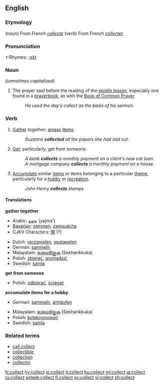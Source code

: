 ==English==

===Etymology===
(noun) From French ''[[collecte]]''
(verb) From French ''[[collecter]]''

===Pronunciation===
*:Rhymes: [[Rhymes:English:-ɛkt|-ɛkt]]

===Noun===
{{en-noun}}  ''(sometimes capitalized)''

# {{Christianity}} The prayer said before the reading of the [[epistle lesson]], especially one found in a [[prayerbook]], as with the [[Book of Common Prayer]].
#: ''He used the day's collect as the basis of his sermon.''

===Verb===
{{en-verb}}

# [[gather|Gather]] together; [[amass]] [[items]].
#: ''Suzanne '''collected''' all the papers she had laid out.''
# [[get|Get]]; particularly, get from someone.
#: ''A bank '''collects''' a monthly payment on a client's new car loan.'' 
#: ''A mortgage company '''collects''' a monthly payment on a house.''
# [[accumulate|Accumulate]] similar [[items]] or items belonging to a particular [[theme]], particularly for a [[hobby]] or [[recreation]].
#: ''John Henry '''collects''' stamps.''

==== Translations ====
'''gather together'''
{{top}}
*Arabic: [[يجمع]] (yajma')
*[[Bavarian]]: [[sammen]], [[zamsuacha]]
*CJKV Characters: [[僎]] (?)
{{mid}}
*Dutch: [[verzamelen]], [[opstapelen]]
*German: [[sammeln]]
*Malayalam: [[ശേഖരിയ്ക്കുക]] (Sekharikkuka)
*Polish: [[zbierać]], [[gromadzić]]
*Swedish: [[samla]]
{{bottom}}

'''get from someone'''
{{top}}
*Polish: [[odbierać]], [[ściągać]]
{{bottom}}

'''accumulate items for a hobby'''
{{top}}
*German: [[sammeln]], [[anhäufen]]
{{mid}}
*Malayalam: [[ശേഖരിയ്ക്കുക]] (Sekharikkuka)
*Polish: [[kolekcjonować]]
*Swedish: [[samla]]
{{bottom}}

===Related terms===
*[[call collect]]
*[[collectible]]
*[[collection]]
*[[collector]]

[[fr:collect]]
[[hy:collect]]
[[io:collect]]
[[it:collect]]
[[hu:collect]]
[[ml:collect]]
[[ja:collect]]
[[ru:collect]]
[[simple:collect]]
[[fi:collect]]
[[sv:collect]]
[[vi:collect]]
[[zh:collect]]